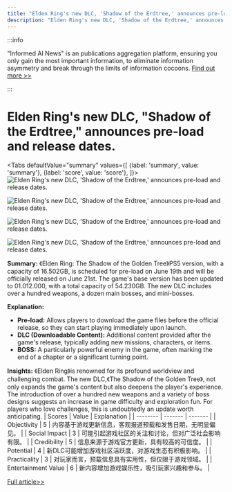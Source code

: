 ```yaml
---
title: "Elden Ring's new DLC, 'Shadow of the Erdtree,' announces pre-load and release dates."
description: "Elden Ring's new DLC, 'Shadow of the Erdtree,' announces pre-load and release dates."
---
```



:::info

"Informed AI News" is an publications aggregation platform, ensuring you only gain the most important information, to eliminate information asymmetry and break through the limits of information cocoons.  [Find out more >>](/)

:::

# Elden Ring's new DLC, "Shadow of the Erdtree," announces pre-load and release dates.


<Tabs
	defaultValue="summary"
	values={[
	{label: 'summary', value: 'summary'},
	{label: 'score', value: 'score'},
]}>
<TabItem value="summary">
<img
  src="https://image.informedainews.com/2024/06/Vid-0wH-1717638955-0.jpg"
  alt="Elden Ring's new DLC, 'Shadow of the Erdtree,' announces pre-load and release dates."
/>

<img
  src="https://image.informedainews.com/2024/06/Vid-9c0-1717638955-1.jpg"
  alt="Elden Ring's new DLC, 'Shadow of the Erdtree,' announces pre-load and release dates."
/>

<img
  src="https://image.informedainews.com/2024/06/Vid-9mJ-1717638955-2.jpg"
  alt="Elden Ring's new DLC, 'Shadow of the Erdtree,' announces pre-load and release dates."
/>

<img
  src="https://image.informedainews.com/2024/06/Vid-pvy-1717638955-3.jpg"
  alt="Elden Ring's new DLC, 'Shadow of the Erdtree,' announces pre-load and release dates."
/>



**Summary:**
《Elden Ring: The Shadow of the Golden Tree》PS5 version, with a capacity of 16.502GB, is scheduled for pre-load on June 19th and will be officially released on June 21st. The game's base version has been updated to 01.012.000, with a total capacity of 54.230GB. The new DLC includes over a hundred weapons, a dozen main bosses, and mini-bosses.

**Explanation:**
- **Pre-load:** Allows players to download the game files before the official release, so they can start playing immediately upon launch.
- **DLC (Downloadable Content):** Additional content provided after the game's release, typically adding new missions, characters, or items.
- **BOSS:** A particularly powerful enemy in the game, often marking the end of a chapter or a significant turning point.

**Insights:**
《Elden Ring》is renowned for its profound worldview and challenging combat. The new DLC,《The Shadow of the Golden Tree》, not only expands the game's content but also deepens the player's experience. The introduction of over a hundred new weapons and a variety of boss designs suggests an increase in game difficulty and exploration fun. For players who love challenges, this is undoubtedly an update worth anticipating.
</TabItem>
<TabItem value="score">
	| Scores     | Value   | Explanation |
	| -------- | ------- | ------- |
	| Objectivity  | 5    | 内容基于游戏更新信息，客观报道预载和发售日期，无明显偏见。    |
	| Social Impact | 3     | 可能引起游戏社区的关注和讨论，但对广泛社会影响有限。    |
	| Credibility    | 5    | 信息来源于游戏官方更新，具有较高的可信度。    |
	| Potential    | 4    | 新DLC可能增加游戏社区活跃度，对游戏生态有积极影响。    |
	| Practicality    | 3    | 对玩家而言，预载信息具有实用性，但仅限于游戏领域。    |
	| Entertainment Value    | 6    | 新内容增加游戏娱乐性，吸引玩家兴趣和参与。    |
</TabItem>
</Tabs>

[Full article>>](https://www.gcores.com/articles/182962)
